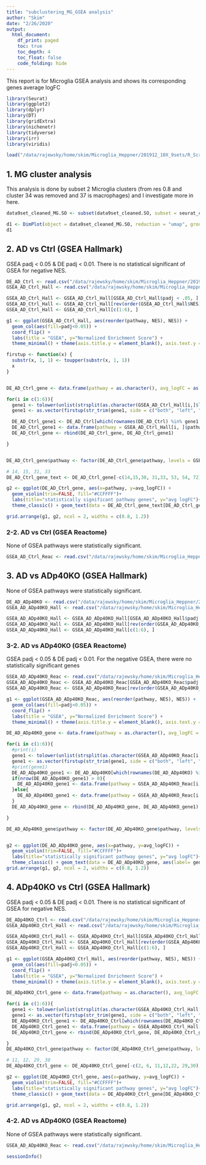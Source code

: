 ```yaml
---
title: "subclustering_MG_GSEA analysis"
author: "Skim"
date: "2/26/2020"
output: 
  html_document:
    df_print: paged
    toc: true
    toc_depth: 4
    toc_float: false
    code_folding: hide
---
```


This report is for Microglia GSEA analysis and shows its corresponding genes average logFC

```r
library(Seurat)
library(ggplot2)
library(dplyr)
library(DT)
library(gridExtra)
library(nichenetr)
library(tidyverse)
library(irr)
library(viridis)
```

```r
load("/data/rajewsky/home/skim/Microglia_Heppner/201912_10X_9sets/R_Scripts/20200221_figure1_for_meeting_report_Seurat_object.Robj")
```

## 1. MG cluster analysis

This analysis is done by subset 2 Microglia clusters (from res 0.8 and cluster 34 was removed and 37 is macrophages) and I investigate more in here.

```r
data9set_cleaned_MG.SO <- subset(data9set_cleaned.SO, subset = seurat_clusters %in% c(3, 8))

d1 <- DimPlot(object = data9set_cleaned_MG.SO, reduction = "umap", group.by = "seurat_clusters") + scale_x_continuous(limits = c(-10,10)) + scale_y_continuous(limits = c(10, 30)) 
d1
```

## 2. AD vs Ctrl (GSEA Hallmark)

GSEA padj < 0.05 & DE padj < 0.01. There is no statistical significant of GSEA for negative NES. 

```r
DE_AD_Ctrl <- read.csv("/data/rajewsky/home/skim/Microglia_Heppner/201912_10X_9sets/R_Scripts/DE_csv_files/Cell_type/20200221_Cell_type_DE_by_MAST_MicrogliaAD_Ctrl.csv", row.names = 1)
GSEA_AD_Ctrl_Hall <- read.csv("/data/rajewsky/home/skim/Microglia_Heppner/201912_10X_9sets/R_Scripts/GSEA_csv_files/Cell_type/20200221_Cell_type_DE_by_MAST_MicrogliaAD_Ctrl.csv_GSEA_logFC_hall.csv", row.names = 1)

GSEA_AD_Ctrl_Hall <- GSEA_AD_Ctrl_Hall[GSEA_AD_Ctrl_Hall$padj < .05, ]
GSEA_AD_Ctrl_Hall <- GSEA_AD_Ctrl_Hall[rev(order(GSEA_AD_Ctrl_Hall$NES)), ]
GSEA_AD_Ctrl_Hall <- GSEA_AD_Ctrl_Hall[c(1:6), ]

g1 <- ggplot(GSEA_AD_Ctrl_Hall, aes(reorder(pathway, NES), NES)) +
  geom_col(aes(fill=padj<0.05)) +
  coord_flip() +
  labs(title = "GSEA", y="Normalized Enrichment Score") + 
  theme_minimal() + theme(axis.title.y = element_blank(), axis.text.y = element_text(size = 10), legend.position = "none")

firstup <- function(x) {
  substr(x, 1, 1) <- toupper(substr(x, 1, 1))
  x
}


DE_AD_Ctrl_gene <- data.frame(pathway = as.character(), avg_logFC = as.numeric(), gene = as.character(), stringsAsFactors = FALSE)

for(i in c(1:6)){
  gene1 <- tolower(unlist(strsplit(as.character(GSEA_AD_Ctrl_Hall[i,]$leadingEdge), ",")))
  gene1 <- as.vector(firstup(str_trim(gene1, side = c("both", "left", "right"))))

  DE_AD_Ctrl_gene1 <- DE_AD_Ctrl[which(rownames(DE_AD_Ctrl) %in% gene1 & DE_AD_Ctrl$p_val_adj < .01), ]
  DE_AD_Ctrl_gene1 <- data.frame(pathway = GSEA_AD_Ctrl_Hall[i, ]$pathway, avg_logFC = DE_AD_Ctrl_gene1[, 2], gene = rownames(DE_AD_Ctrl_gene1))
  DE_AD_Ctrl_gene <- rbind(DE_AD_Ctrl_gene, DE_AD_Ctrl_gene1)

}


DE_AD_Ctrl_gene$pathway <- factor(DE_AD_Ctrl_gene$pathway, levels = GSEA_AD_Ctrl_Hall$pathway[order(GSEA_AD_Ctrl_Hall$NES)])

# 14, 15, 31, 33
DE_AD_Ctrl_gene_text <- DE_AD_Ctrl_gene[-c(14,15,30, 31,33, 53, 54, 72), ]

g2 <- ggplot(DE_AD_Ctrl_gene, aes(x=pathway, y=avg_logFC)) + 
  geom_violin(trim=FALSE, fill="#CCFFFF")+
  labs(title="statistically significant pathway genes", y="avg logFC")+
  theme_classic() + geom_text(data = DE_AD_Ctrl_gene_text[DE_AD_Ctrl_gene_text$avg_logFC > 0.2, ], aes(label= gene), size = 3.5, angle = 45) + coord_flip() + theme(axis.title.y = element_blank(), axis.text.y = element_blank())

grid.arrange(g1, g2, ncol = 2, widths = c(0.8, 1.2))

```

### 2-2. AD vs Ctrl (GSEA Reactome)

None of GSEA pathways were statistically significant. 

```r
GSEA_AD_Ctrl_Reac <- read.csv("/data/rajewsky/home/skim/Microglia_Heppner/201912_10X_9sets/R_Scripts/GSEA_csv_files/Cell_type/20200221_Cell_type_DE_by_MAST_MicrogliaAD_Ctrl.csv_GSEA_logFC_reactome.csv", row.names = 1)
```

## 3. AD vs ADp40KO (GSEA Hallmark)

None of GSEA pathways were statistically significant. 

```r
DE_AD_ADp40KO <- read.csv("/data/rajewsky/home/skim/Microglia_Heppner/201912_10X_9sets/R_Scripts/DE_csv_files/Cell_type/20200221_Cell_type_DE_by_MAST_MicrogliaAD_ADp40KO.csv", row.names = 1)
GSEA_AD_ADp40KO_Hall <- read.csv("/data/rajewsky/home/skim/Microglia_Heppner/201912_10X_9sets/R_Scripts/GSEA_csv_files/Cell_type/20200221_Cell_type_DE_by_MAST_MicrogliaAD_ADp40KO.csv_GSEA_logFC_hall.csv", row.names = 1)

GSEA_AD_ADp40KO_Hall <- GSEA_AD_ADp40KO_Hall[GSEA_AD_ADp40KO_Hall$padj < .05, ]
GSEA_AD_ADp40KO_Hall <- GSEA_AD_ADp40KO_Hall[rev(order(GSEA_AD_ADp40KO_Hall$NES)), ]
GSEA_AD_ADp40KO_Hall <- GSEA_AD_ADp40KO_Hall[c(1:6), ]
```

### 3-2. AD vs ADp40KO (GSEA Reactome)

GSEA padj < 0.05 & DE padj < 0.01. For the negative GSEA, there were no statistically significant genes

```r
GSEA_AD_ADp40KO_Reac <- read.csv("/data/rajewsky/home/skim/Microglia_Heppner/201912_10X_9sets/R_Scripts/GSEA_csv_files/Cell_type/20200221_Cell_type_DE_by_MAST_MicrogliaAD_ADp40KO.csv_GSEA_logFC_reactome.csv", row.names = 1)
GSEA_AD_ADp40KO_Reac <- GSEA_AD_ADp40KO_Reac[GSEA_AD_ADp40KO_Reac$padj < .05, ]
GSEA_AD_ADp40KO_Reac <- GSEA_AD_ADp40KO_Reac[rev(order(GSEA_AD_ADp40KO_Reac$NES)), ]

g1 <- ggplot(GSEA_AD_ADp40KO_Reac, aes(reorder(pathway, NES), NES)) +
  geom_col(aes(fill=padj<0.05)) +
  coord_flip() +
  labs(title = "GSEA", y="Normalized Enrichment Score") + 
  theme_minimal() + theme(axis.title.y = element_blank(), axis.text.y = element_text(size = 10), legend.position = "none")

DE_AD_ADp40KO_gene <- data.frame(pathway = as.character(), avg_logFC = as.numeric(), gene = as.character(), stringsAsFactors = FALSE)

for(i in c(1:6)){
  #print(i)
  gene1 <- tolower(unlist(strsplit(as.character(GSEA_AD_ADp40KO_Reac[i,]$leadingEdge), ",")))
  gene1 <- as.vector(firstup(str_trim(gene1, side = c("both", "left", "right"))))
  #print(gene1)
  DE_AD_ADp40KO_gene1 <- DE_AD_ADp40KO[which(rownames(DE_AD_ADp40KO) %in% gene1 & DE_AD_ADp40KO$p_val_adj < 0.01), ]
  if(nrow(DE_AD_ADp40KO_gene1) > 0){
    DE_AD_ADp40KO_gene1 <- data.frame(pathway = GSEA_AD_ADp40KO_Reac[i, ]$pathway, avg_logFC = DE_AD_ADp40KO_gene1[, 2], gene = rownames(DE_AD_ADp40KO_gene1))
  }else{
    DE_AD_ADp40KO_gene1 <- data.frame(pathway = GSEA_AD_ADp40KO_Reac[i, ]$pathway, avg_logFC = NA, gene = NA)
  }
  DE_AD_ADp40KO_gene <- rbind(DE_AD_ADp40KO_gene, DE_AD_ADp40KO_gene1)

}

DE_AD_ADp40KO_gene$pathway <- factor(DE_AD_ADp40KO_gene$pathway, levels = GSEA_AD_ADp40KO_Reac$pathway[order(GSEA_AD_ADp40KO_Reac$NES)])


g2 <- ggplot(DE_AD_ADp40KO_gene, aes(x=pathway, y=avg_logFC)) + 
  geom_violin(trim=FALSE, fill="#CCFFFF")+
  labs(title="statistically significant pathway genes", y="avg logFC")+
  theme_classic() + geom_text(data = DE_AD_ADp40KO_gene, aes(label= gene), size = 3.5, angle = 45) + coord_flip() + theme(axis.title.y = element_blank(), axis.text.y = element_blank())
grid.arrange(g1, g2, ncol = 2, widths = c(0.8, 1.2))

```

## 4. ADp40KO vs Ctrl (GSEA Hallmark)

GSEA padj < 0.05 & DE padj < 0.01. There is no statistical significant of GSEA for negative NES. 

```r
DE_ADp40KO_Ctrl <- read.csv("/data/rajewsky/home/skim/Microglia_Heppner/201912_10X_9sets/R_Scripts/DE_csv_files/Cell_type/20200221_Cell_type_DE_by_MAST_MicrogliaADp40KO_Ctrl.csv", row.names = 1)
GSEA_ADp40KO_Ctrl_Hall <- read.csv("/data/rajewsky/home/skim/Microglia_Heppner/201912_10X_9sets/R_Scripts/GSEA_csv_files/Cell_type/20200221_Cell_type_DE_by_MAST_MicrogliaADp40KO_Ctrl.csv_GSEA_logFC_hall.csv", row.names = 1)

GSEA_ADp40KO_Ctrl_Hall <- GSEA_ADp40KO_Ctrl_Hall[GSEA_ADp40KO_Ctrl_Hall$padj < .05, ]
GSEA_ADp40KO_Ctrl_Hall <- GSEA_ADp40KO_Ctrl_Hall[rev(order(GSEA_ADp40KO_Ctrl_Hall$NES)), ]
GSEA_ADp40KO_Ctrl_Hall <- GSEA_ADp40KO_Ctrl_Hall[c(1:6), ]

g1 <- ggplot(GSEA_ADp40KO_Ctrl_Hall, aes(reorder(pathway, NES), NES)) +
  geom_col(aes(fill=padj<0.05)) +
  coord_flip() +
  labs(title = "GSEA", y="Normalized Enrichment Score") + 
  theme_minimal() + theme(axis.title.y = element_blank(), axis.text.y = element_text(size = 10), legend.position = "none")

DE_ADp40KO_Ctrl_gene <- data.frame(pathway = as.character(), avg_logFC = as.numeric(), gene = as.character(), stringsAsFactors = FALSE)

for(i in c(1:6)){
  gene1 <- tolower(unlist(strsplit(as.character(GSEA_ADp40KO_Ctrl_Hall[i,]$leadingEdge), ",")))
  gene1 <- as.vector(firstup(str_trim(gene1, side = c("both", "left", "right"))))
  DE_ADp40KO_Ctrl_gene1 <- DE_ADp40KO_Ctrl[which(rownames(DE_ADp40KO_Ctrl) %in% gene1 & DE_ADp40KO_Ctrl$p_val_adj < 0.01), ]
  DE_ADp40KO_Ctrl_gene1 <- data.frame(pathway = GSEA_ADp40KO_Ctrl_Hall[i, ]$pathway, avg_logFC = DE_ADp40KO_Ctrl_gene1[, 2], gene = rownames(DE_ADp40KO_Ctrl_gene1))
  DE_ADp40KO_Ctrl_gene <- rbind(DE_ADp40KO_Ctrl_gene, DE_ADp40KO_Ctrl_gene1)

}
DE_ADp40KO_Ctrl_gene$pathway <- factor(DE_ADp40KO_Ctrl_gene$pathway, levels = GSEA_ADp40KO_Ctrl_Hall$pathway[order(GSEA_ADp40KO_Ctrl_Hall$NES)])

# 11, 12, 29, 30
DE_ADp40KO_Ctrl_gene <- DE_ADp40KO_Ctrl_gene[-c(2, 6, 11,12,22, 29,30), ]

g2 <- ggplot(DE_ADp40KO_Ctrl_gene, aes(x=pathway, y=avg_logFC)) + 
  geom_violin(trim=FALSE, fill="#CCFFFF")+
  labs(title="statistically significant pathway genes", y="avg logFC")+
  theme_classic() + geom_text(data = DE_ADp40KO_Ctrl_gene[DE_ADp40KO_Ctrl_gene$avg_logFC > 0.2, ], aes(label= gene), size = 3.5, angle = 45) + coord_flip() + theme(axis.title.y = element_blank(), axis.text.y = element_blank())

grid.arrange(g1, g2, ncol = 2, widths = c(0.8, 1.2))

```

### 4-2. AD vs ADp40KO (GSEA Reactome)

None of GSEA pathways were statistically significant. 

```r
GSEA_AD_ADp40KO_Reac <- read.csv("/data/rajewsky/home/skim/Microglia_Heppner/201912_10X_9sets/R_Scripts/GSEA_csv_files/Cell_type/20200221_Cell_type_DE_by_MAST_MicrogliaADp40KO_Ctrl.csv_GSEA_logFC_reactome.csv", row.names = 1)
```

```r
sessionInfo()
```


